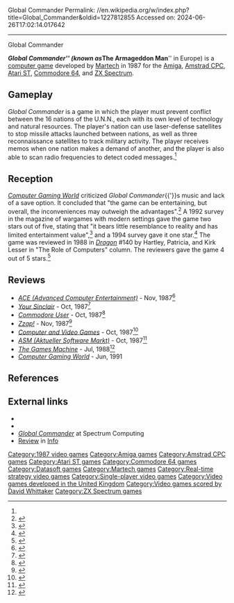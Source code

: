 Global Commander
Permalink: //en.wikipedia.org/w/index.php?title=Global_Commander&oldid=1227812855
Accessed on: 2024-06-26T17:02:14.017642



------
Global Commander
{{Infobox video game
| title          = Global Commander
| collapsible    = 
| state          = 
| image          = Global Commander Coverart.png
| caption        = 
| developer      = [[Martech]]
| publisher      = [[Martech]], [[Datasoft]]
| series         = 
| engine         = 
| released       = {{Video game release|NA|1987}}
| genre          = [[Strategy video game|Real-time strategy]]
| modes          = [[Single-player video game|Single-player]]
| platforms      = [[Amiga]], [[Amstrad CPC]], [[Atari ST]], [[Commodore 64]], [[ZX Spectrum]]
}}

'''''Global Commander''''' (known as '''''The Armageddon Man''''' in Europe) is a [[computer game]] developed by [[Martech]] in 1987 for the [[Amiga]], [[Amstrad CPC]], [[Atari ST]], [[Commodore 64]], and [[ZX Spectrum]].

==Gameplay==
''Global Commander'' is a game in which the player must prevent conflict between the 16 nations of the U.N.N., each with its own level of technology and natural resources. The player's nation can use laser-defense satellites to stop missile attacks launched between nations, as well as three reconnaissance satellites to track military activity. The player receives memos when one nation makes a demand of another, and the player is also able to scan radio frequencies to detect coded messages.<ref name="Dragon140"/>

==Reception==
''[[Computer Gaming World]]'' criticized ''Global Commander''{{'}}s music and lack of a save option. It concluded that "the game can be entertaining, but overall, the inconveniences may outweigh the advantages".<ref name="brooks198809">{{cite magazine | title=Global Commander | magazine=[[Computer Gaming World]] | issue=51 | date=September 1988 | url=http://www.cgwmuseum.org/galleries/issues/cgw_51.pdf | accessdate=23 April 2016 | last=Brooks | first=M. Evan | pages=23 | archive-date=29 March 2016 | archive-url=https://web.archive.org/web/20160329213703/http://www.cgwmuseum.org/galleries/issues/cgw_51.pdf | url-status=live }}</ref> A 1992 survey in the magazine of wargames with modern settings gave the game two stars out of five, stating that "it bears little resemblance to reality and has limited entertainment value",<ref name="brooks199206">{{cite news | url=http://www.cgwmuseum.org/galleries/index.php?year=1992&pub=2&id=95 | title=The Modern Games: 1950 - 2000 | magazine=Computer Gaming World | date=June 1992 | accessdate=24 November 2013 | author=Brooks, M. Evan | pages=120 | archive-date=2 December 2013 | archive-url=https://web.archive.org/web/20131202224157/http://www.cgwmuseum.org/galleries/index.php?year=1992&pub=2&id=95 | url-status=live }}</ref> and a 1994 survey gave it one star.<ref name="brooks199401">{{Cite magazine |last=Brooks |first=M. Evan |date=January 1994 |title=War In Our Time / A Survey Of Wargames From 1950-2000 |url=http://www.cgwmuseum.org/galleries/index.php?year=1994&pub=2&id=114 |magazine=Computer Gaming World |pages=194–212 |access-date=2017-11-08 |archive-date=2019-12-14 |archive-url=https://web.archive.org/web/20191214005055/http://www.cgwmuseum.org/galleries/index.php?year=1994&pub=2&id=114 |url-status=live }}</ref> The game was reviewed in 1988 in ''[[Dragon (magazine)|Dragon]]'' #140 by Hartley, Patricia, and Kirk Lesser in "The Role of Computers" column. The reviewers gave the game 4 out of 5 stars.<ref name="Dragon140">{{cite journal|title=The Role of Computers|last1=Lesser|last2=Lesser|last3=Lesser|first1=Hartley|first2=Patricia|first3=Kirk|journal=Dragon|issue=140|date=December 1988|pages=74–79}}</ref>

==Reviews==
* ''[[ACE (Advanced Computer Entertainment)]]'' - Nov, 1987<ref>{{cite web | url=https://archive.org/details/ace-magazine-02/page/n74/mode/2up | title=ACE Magazine Issue 02 | date=November 1987}}</ref>
* ''[[Your Sinclair]]'' - Oct, 1987<ref>{{Cite web |url=https://ysrnry.co.uk/articles/thearmageddonman.htm |title=Archived copy |access-date=2021-12-19 |archive-date=2016-04-16 |archive-url=https://web.archive.org/web/20160416013246/http://ysrnry.co.uk/articles/thearmageddonman.htm |url-status=dead}}</ref>
* ''[[Commodore User]]'' - Oct, 1987<ref>{{cite web | url=https://archive.org/details/commodore-user-magazine-49/page/n39/mode/2up | title=Commodore User Magazine Issue 49 | date=October 1987}}</ref>
* ''[[Zzap!64|Zzap!]]'' - Nov, 1987<ref>{{cite web | url=https://archive.org/details/zzap64-magazine-031/page/n121/mode/2up | title=ZZap!64 Magazine Issue 031 | date=November 1987}}</ref>
* ''[[Computer and Video Games]]'' - Oct, 1987<ref>{{cite web | url=https://archive.org/details/cvg-magazine-072/page/n38/mode/2up | title=CVG Magazine Issue 072 | date=October 1987}}</ref>
* ''[[ASM (Aktueller Software Markt)]]'' - Oct, 1987<ref>{{cite web | url=https://archive.org/details/asm_magazine-1987-11/page/n75/mode/2up | title=Aktueller Software Markt (ASM) Magazine (November 1987) | date=November 1987}}</ref>
* ''[[The Games Machine]]'' - Jul, 1988<ref>{{cite web | url=https://archive.org/details/thegamesmachine-magazine-08/page/n57/mode/2up | title=The Games Machine Magazine Issue 08}}</ref>
* ''[[Computer Gaming World]]'' - Jun, 1991

==References==
{{reflist}}

==External links==
* {{atarimania|id=21631}}
* {{abime|id=2729}}
* [https://spectrumcomputing.co.uk/index.php?cat=96&id=21724 ''Global Commander''] {{Webarchive|url=https://web.archive.org/web/20190214174305/https://spectrumcomputing.co.uk/index.php?cat=96&id=21724 |date=2019-02-14 }} at Spectrum Computing
* [https://archive.org/details/info-magazine-21/page/n13/mode/2up Review] in [[.info (magazine)|Info]]

[[Category:1987 video games]]
[[Category:Amiga games]]
[[Category:Amstrad CPC games]]
[[Category:Atari ST games]]
[[Category:Commodore 64 games]]
[[Category:Datasoft games]]
[[Category:Martech games]]
[[Category:Real-time strategy video games]]
[[Category:Single-player video games]]
[[Category:Video games developed in the United Kingdom]]
[[Category:Video games scored by David Whittaker]]
[[Category:ZX Spectrum games]]